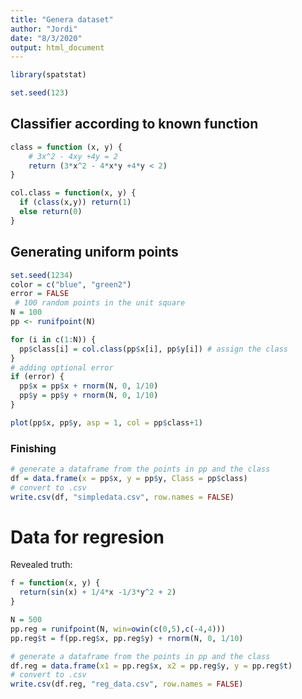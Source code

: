 ```yaml
---
title: "Genera dataset"
author: "Jordi"
date: "8/3/2020"
output: html_document
---
```


```r
library(spatstat)

set.seed(123)
```


## Classifier according to known function

```r
class = function (x, y) {
    # 3x^2 - 4xy +4y = 2
    return (3*x^2 - 4*x*y +4*y < 2)
}

col.class = function(x, y) {
  if (class(x,y)) return(1)
  else return(0)
}
```

## Generating uniform points

```r
set.seed(1234)
color = c("blue", "green2")
error = FALSE
 # 100 random points in the unit square
N = 100
pp <- runifpoint(N)

for (i in c(1:N)) {
  pp$class[i] = col.class(pp$x[i], pp$y[i]) # assign the class
}
# adding optional error
if (error) {
  pp$x = pp$x + rnorm(N, 0, 1/10)
  pp$y = pp$y + rnorm(N, 0, 1/10)
}

plot(pp$x, pp$y, asp = 1, col = pp$class+1)
```

### Finishing

```r
# generate a dataframe from the points in pp and the class
df = data.frame(x = pp$x, y = pp$y, Class = pp$class)
# convert to .csv
write.csv(df, "simpledata.csv", row.names = FALSE)
```

# Data for regresion
Revealed truth:
```r
f = function(x, y) {
  return(sin(x) + 1/4*x -1/3*y^2 + 2)
}
```

```r
N = 500
pp.reg = runifpoint(N, win=owin(c(0,5),c(-4,4)))
pp.reg$t = f(pp.reg$x, pp.reg$y) + rnorm(N, 0, 1/10)
```

```r
# generate a dataframe from the points in pp and the class
df.reg = data.frame(x1 = pp.reg$x, x2 = pp.reg$y, y = pp.reg$t)
# convert to .csv
write.csv(df.reg, "reg_data.csv", row.names = FALSE)
```




